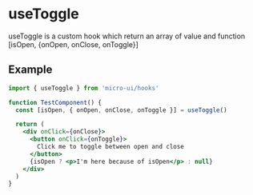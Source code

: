 
<Meta title='Hooks/useToggle' />

# useToggle

useToggle is a custom hook which return an array of value and function [isOpen, {onOpen, onClose, onToggle}]

## Example

```jsx
import { useToggle } from 'micro-ui/hooks'

function TestComponent() {
  const [isOpen, { onOpen, onClose, onToggle }] = useToggle()

  return (
    <div onClick={onClose}>
      <button onClick={onToggle}>
        Click me to toggle between open and close
      </button>
      {isOpen ? <p>I'm here because of isOpen</p> : null}
    </div>
  )
}
```

